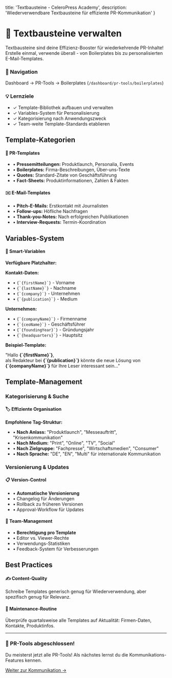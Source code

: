   title: 'Textbausteine - CeleroPress Academy',
  description: 'Wiederverwendbare Textbausteine für effiziente PR-Kommunikation'
}

# 📝 Textbausteine verwalten

Textbausteine sind deine Effizienz-Booster für wiederkehrende PR-Inhalte! Erstelle einmal, verwende überall - von Boilerplates bis zu personalisierten E-Mail-Templates.

<div className="not-prose bg-blue-50 border border-blue-200 rounded-lg p-6 my-8">
  <h3 className="text-lg font-semibold text-blue-900 mb-2">📍 Navigation</h3>
  <p className="text-blue-700">
    Dashboard → PR-Tools → Boilerplates (<code>/dashboard/pr-tools/boilerplates</code>)
  </p>
</div>

<div className="not-prose bg-green-50 border border-green-200 rounded-lg p-6 my-8">
  <h3 className="text-lg font-semibold text-green-900 mb-2">💡 Lernziele</h3>
  <ul className="space-y-2 text-green-700">
    <li>✓ Template-Bibliothek aufbauen und verwalten</li>
    <li>✓ Variables-System für Personalisierung</li>
    <li>✓ Kategorisierung nach Anwendungszweck</li>
    <li>✓ Team-weite Template-Standards etablieren</li>
  </ul>
</div>

## Template-Kategorien

<div className="not-prose grid grid-cols-1 md:grid-cols-2 gap-6 my-8">
  <div className="bg-gradient-to-br from-blue-50 to-cyan-50 rounded-lg p-6 border border-blue-200">
    <h4 className="text-lg font-semibold text-blue-900 mb-3">📢 PR-Templates</h4>
    <ul className="space-y-2 text-blue-700 text-sm">
      <li>• <strong>Pressemitteilungen:</strong> Produktlaunch, Personalia, Events</li>
      <li>• <strong>Boilerplates:</strong> Firma-Beschreibungen, Über-uns-Texte</li>
      <li>• <strong>Quotes:</strong> Standard-Zitate von Geschäftsführung</li>
      <li>• <strong>Fact-Sheets:</strong> Produktinformationen, Zahlen & Fakten</li>
    </ul>
  </div>
  <div className="bg-gradient-to-br from-purple-50 to-indigo-50 rounded-lg p-6 border border-purple-200">
    <h4 className="text-lg font-semibold text-purple-900 mb-3">✉️ E-Mail-Templates</h4>
    <ul className="space-y-2 text-purple-700 text-sm">
      <li>• <strong>Pitch-E-Mails:</strong> Erstkontakt mit Journalisten</li>
      <li>• <strong>Follow-ups:</strong> Höfliche Nachfragen</li>
      <li>• <strong>Thank-you-Notes:</strong> Nach erfolgreichen Publikationen</li>
      <li>• <strong>Interview-Requests:</strong> Termin-Koordination</li>
    </ul>
  </div>
</div>

## Variables-System

<div className="not-prose bg-yellow-50 border border-yellow-200 rounded-lg p-6 my-6">
  <h4 className="text-yellow-900 font-semibold mb-3">🔧 Smart-Variablen</h4>
  
  **Verfügbare Platzhalter:**
  <div className="grid grid-cols-2 gap-4 mt-4">
    <div className="bg-white rounded p-3">
      <strong className="text-yellow-800">Kontakt-Daten:</strong>
      <ul className="space-y-1 text-sm mt-1">
        <li>• <code>{`{firstName}`}</code> - Vorname</li>
        <li>• <code>{`{lastName}`}</code> - Nachname</li>
        <li>• <code>{`{company}`}</code> - Unternehmen</li>
        <li>• <code>{`{publication}`}</code> - Medium</li>
      </ul>
    </div>
    <div className="bg-white rounded p-3">
      <strong className="text-yellow-800">Unternehmen:</strong>
      <ul className="space-y-1 text-sm mt-1">
        <li>• <code>{`{companyName}`}</code> - Firmenname</li>
        <li>• <code>{`{ceoName}`}</code> - Geschäftsführer</li>
        <li>• <code>{`{foundingYear}`}</code> - Gründungsjahr</li>
        <li>• <code>{`{headquarters}`}</code> - Hauptsitz</li>
      </ul>
    </div>
  </div>
  
  **Beispiel-Template:**
  <div className="bg-white rounded p-4 mt-4">
    <p className="text-sm font-mono">
      "Hallo <strong>{`{firstName}`}</strong>,<br/>
      als Redakteur bei <strong>{`{publication}`}</strong> könnte die neue Lösung von <strong>{`{companyName}`}</strong> für Ihre Leser interessant sein..."
    </p>
  </div>
</div>

## Template-Management

### Kategorisierung & Suche

<div className="not-prose bg-gradient-to-r from-green-50 to-emerald-50 rounded-lg p-6 my-6">
  <h4 className="text-green-900 font-semibold mb-3">🏷️ Effiziente Organisation</h4>
  
  **Empfohlene Tag-Struktur:**
  <ul className="text-green-700 space-y-2">
    <li>• <strong>Nach Anlass:</strong> "Produktlaunch", "Messeauftritt", "Krisenkommunikation"</li>
    <li>• <strong>Nach Medium:</strong> "Print", "Online", "TV", "Social"</li>
    <li>• <strong>Nach Zielgruppe:</strong> "Fachpresse", "Wirtschaftsmedien", "Consumer"</li>
    <li>• <strong>Nach Sprache:</strong> "DE", "EN", "Multi" für internationale Kommunikation</li>
  </ul>
</div>

### Versionierung & Updates

<div className="not-prose grid grid-cols-1 md:grid-cols-2 gap-6 my-8">
  <div className="bg-blue-50 border border-blue-200 rounded-lg p-6">
    <h4 className="text-lg font-semibold text-blue-900 mb-3">📋 Version-Control</h4>
    <ul className="space-y-2 text-blue-700 text-sm">
      <li>• <strong>Automatische Versionierung</strong></li>
      <li>• Changelog für Änderungen</li>
      <li>• Rollback zu früheren Versionen</li>
      <li>• Approval-Workflow für Updates</li>
    </ul>
  </div>
  <div className="bg-purple-50 border border-purple-200 rounded-lg p-6">
    <h4 className="text-lg font-semibold text-purple-900 mb-3">👥 Team-Management</h4>
    <ul className="space-y-2 text-purple-700 text-sm">
      <li>• <strong>Berechtigung pro Template</strong></li>
      <li>• Editor vs. Viewer-Rechte</li>
      <li>• Verwendungs-Statistiken</li>
      <li>• Feedback-System für Verbesserungen</li>
    </ul>
  </div>
</div>

## Best Practices

<div className="not-prose space-y-4 my-8">
  <div className="bg-white border-l-4 border-blue-500 p-4">
    <h4 className="font-semibold text-gray-900 mb-1">✍️ Content-Quality</h4>
    <p className="text-gray-600 text-sm">
      Schreibe Templates generisch genug für Wiederverwendung, aber spezifisch genug für Relevanz.
    </p>
  </div>
  
  <div className="bg-white border-l-4 border-green-500 p-4">
    <h4 className="font-semibold text-gray-900 mb-1">🔄 Maintenance-Routine</h4>
    <p className="text-gray-600 text-sm">
      Überprüfe quartalsweise alle Templates auf Aktualität: Firmen-Daten, Kontakte, Produktinfos.
    </p>
  </div>
</div>

---

<div className="not-prose bg-gradient-to-r from-blue-50 to-indigo-50 rounded-lg p-8 my-8 text-center">
  <h3 className="text-2xl font-bold text-gray-900 mb-4">
    📝 PR-Tools abgeschlossen!
  </h3>
  <p className="text-gray-600 mb-6">
    Du meisterst jetzt alle PR-Tools! Als nächstes lernst du die Kommunikations-Features kennen.
  </p>
  <a 
    href="/dashboard/academy/documentation/handbuch/kommunikation/inbox"
    className="inline-flex items-center px-6 py-3 border border-transparent text-base font-medium rounded-lg shadow-sm text-white bg-blue-600 hover:bg-blue-700 focus:outline-none focus:ring-2 focus:ring-offset-2 focus:ring-blue-500 transition-all duration-200"
  >
    Weiter zur Kommunikation →
  </a>
</div>